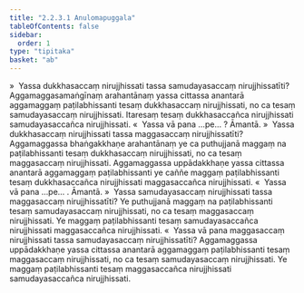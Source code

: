 ```yaml
---
title: "2.2.3.1 Anulomapuggala"
tableOfContents: false
sidebar:
  order: 1
type: "tipitaka"
basket: "ab"
---
```



<DynamicBreadcrumb />

<Division number="97">

<Paragraph number="511">
»  Yassa dukkhasaccaṃ nirujjhissati tassa samudayasaccaṃ nirujjhissatīti?
</Paragraph>

<Paragraph number="512">
Aggamaggasamaṅgīnaṃ arahantānaṃ yassa cittassa anantarā aggamaggaṃ paṭilabhissanti tesaṃ dukkhasaccaṃ nirujjhissati, no ca tesaṃ samudayasaccaṃ nirujjhissati. Itaresaṃ tesaṃ dukkhasaccañca nirujjhissati samudayasaccañca nirujjhissati.
</Paragraph>

<Paragraph number="513">
«  Yassa vā pana …pe… ? Āmantā.
</Paragraph>

<Paragraph number="514">
»  Yassa dukkhasaccaṃ nirujjhissati tassa maggasaccaṃ nirujjhissatīti?
</Paragraph>

<Paragraph number="515">
Aggamaggassa bhaṅgakkhaṇe arahantānaṃ ye ca puthujjanā maggaṃ na paṭilabhissanti tesaṃ dukkhasaccaṃ nirujjhissati, no ca tesaṃ maggasaccaṃ nirujjhissati. Aggamaggassa uppādakkhaṇe yassa cittassa anantarā aggamaggaṃ paṭilabhissanti ye caññe maggaṃ paṭilabhissanti tesaṃ dukkhasaccañca nirujjhissati maggasaccañca nirujjhissati.
</Paragraph>

<Paragraph number="516">
«  Yassa vā pana …pe… . Āmantā.
</Paragraph>

</Division>
<Division number="98">

<Paragraph number="517">
»  Yassa samudayasaccaṃ nirujjhissati tassa maggasaccaṃ nirujjhissatīti?
</Paragraph>

<Paragraph number="518">
Ye puthujjanā maggaṃ na paṭilabhissanti tesaṃ samudayasaccaṃ nirujjhissati, no ca tesaṃ maggasaccaṃ nirujjhissati. Ye maggaṃ paṭilabhissanti tesaṃ samudayasaccañca nirujjhissati maggasaccañca nirujjhissati.
</Paragraph>

<Paragraph number="519">
«  Yassa vā pana maggasaccaṃ nirujjhissati tassa samudayasaccaṃ nirujjhissatīti?
</Paragraph>

<Paragraph number="520">
Aggamaggassa uppādakkhaṇe yassa cittassa anantarā aggamaggaṃ paṭilabhissanti tesaṃ maggasaccaṃ nirujjhissati, no ca tesaṃ samudayasaccaṃ nirujjhissati. Ye maggaṃ paṭilabhissanti tesaṃ maggasaccañca nirujjhissati samudayasaccañca nirujjhissati.
</Paragraph>
</Division>